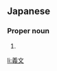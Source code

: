 ==Japanese==
{{ja-kanjitab|よし|ふみ}}

===Proper noun===
{{ja-pos|proper|よしふみ}}

# {{given name|male|lang=ja|sort=よしふみ}}

[[li:義文]]